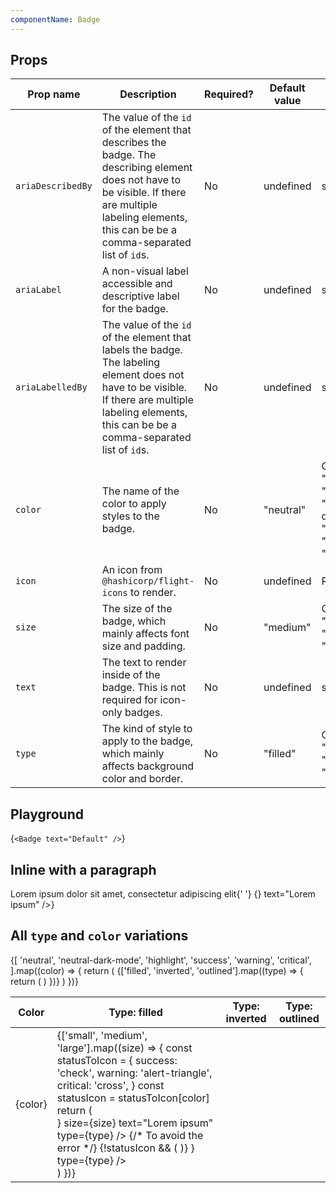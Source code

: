 ```yaml
---
componentName: Badge
---
```


## Props

| Prop name         | Description                                                                                                                                                                                                 | Required? | Default value | Type                                                                               |
| ----------------- | ----------------------------------------------------------------------------------------------------------------------------------------------------------------------------------------------------------- | --------- | ------------- | ---------------------------------------------------------------------------------- |
| `ariaDescribedBy` | The value of the `id` of the element that describes the badge. The describing element does not have to be visible. If there are multiple labeling elements, this can be be a comma-separated list of `id`s. | No        | undefined     | string                                                                             |
| `ariaLabel`       | A non-visual label accessible and descriptive label for the badge.                                                                                                                                          | No        | undefined     | string                                                                             |
| `ariaLabelledBy`  | The value of the `id` of the element that labels the badge. The labeling element does not have to be visible. If there are multiple labeling elements, this can be be a comma-separated list of `id`s.      | No        | undefined     | string                                                                             |
| `color`           | The name of the color to apply styles to the badge.                                                                                                                                                         | No        | "neutral"     | One of: "error", "highlight", "neutral-dark-mode", "neutral", "success", "warning" |
| `icon`            | An icon from `@hashicorp/flight-icons` to render.                                                                                                                                                           | No        | undefined     | ReactElement                                                                       |
| `size`            | The size of the badge, which mainly affects font size and padding.                                                                                                                                          | No        | "medium"      | One of: "small", "medium", "large"                                                 |
| `text`            | The text to render inside of the badge. This is not required for icon-only badges.                                                                                                                          | No        | undefined     | string                                                                             |
| `type`            | The kind of style to apply to the badge, which mainly affects background color and border.                                                                                                                  | No        | "filled"      | One of: "filled", "inverted", "outlined"                                           |

## Playground

<LiveComponent>{`
<Badge
  text="Default"
/>
`}</LiveComponent>

## Inline with a paragraph

<p>
  Lorem ipsum dolor sit amet, consectetur adipiscing elit{' '}
  {<Badge icon={<SwingsetTestIcon name="plus" />} text="Lorem ipsum" />}
</p>

## All `type` and `color` variations

<table>
  <thead>
    <th>Color</th>
    <th>Type: filled</th>
    <th>Type: inverted</th>
    <th>Type: outlined</th>
  </thead>
  <tbody>
    {[
      'neutral',
      'neutral-dark-mode',
      'highlight',
      'success',
      'warning',
      'critical',
    ].map((color) => {
      return (
        <tr>
          <td>{color}</td>
          {['filled', 'inverted', 'outlined'].map((type) => {
            return (
              <td
                style={{
                  backgroundColor:
                    color === 'neutral-dark-mode' ? 'black' : 'transparent',
                  padding: 16,
                }}
              >
                {['small', 'medium', 'large'].map((size) => {
                  const statusToIcon = {
                    success: 'check',
                    warning: 'alert-triangle',
                    critical: 'cross',
                  }
                  const statusIcon = statusToIcon[color]
                  return (
                    <div
                      style={{
                        display: 'flex',
                        alignItems: 'center',
                        marginBottom: 8,
                        gap: 8,
                      }}
                    >
                      <Badge
                        color={color}
                        icon={<SwingsetTestIcon name={statusIcon} />}
                        size={size}
                        text="Lorem ipsum"
                        type={type}
                      />
                      {/* To avoid the error */}
                      {!statusIcon && (
                        <Badge
                          color={color}
                          size={size}
                          text="Lorem ipsum"
                          type={type}
                        />
                      )}
                      <Badge
                        ariaLabel="Lorem ipsum"
                        color={color}
                        size={size}
                        icon={<SwingsetTestIcon name={statusIcon} />}
                        type={type}
                      />
                    </div>
                  )
                })}
              </td>
            )
          })}
        </tr>
      )
    })}
  </tbody>
</table>
